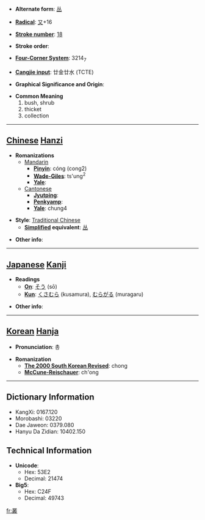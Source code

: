 * '''Alternate form''': [[丛]]

* '''[[Wiktionary:Chinese radical index| Radical]]''': [[Wiktionary:Chinese radical index 又|又]]+16

* '''[[Wiktionary:Chinese total strokes index|Stroke number]]''': [[Wiktionary:Chinese total strokes index 18|18]]

* '''Stroke order''': 

* '''[[Wiktionary:Chinese four corner index|Four-Corner System]]''': 3214<sub>7</sub>

* '''[[Wiktionary:Chinese Cangjie index|Cangjie input]]''': 廿金廿水 (TCTE)

* '''Graphical Significance and Origin''': 

* '''Common Meaning'''
*#bush, shrub
*# thicket
*# collection


----

== [[Chinese]] [[Hanzi]] ==

* '''Romanizations'''
** [[Mandarin]]
*** '''[[Pinyin]]''': cóng (cong2)
*** '''[[Wade-Giles]]''': ts'ung<sup>2</sup>
*** '''[[Yale]]''': 
**[[Cantonese]]
***'''[[Jyutping]]''':
***'''[[Penkyamp]]''': 
***'''[[Yale]]''': chung4

* '''Style''': [[Traditional Chinese]] 
** '''[[Simplified Chinese|Simplified]] equivalent''': [[丛]]

* '''Other info''': 

----

== [[Japanese]] [[Kanji]] ==

* '''Readings'''
** '''[[On]]''': [[そう]] (sō)
** '''[[Kun]]''': [[くさむら]] (kusamura), [[むらがる]] (muragaru)

* '''Other info''':  

----

== [[Korean]] [[Hanja]] ==

* '''Pronunciation''': 총

* '''Romanization'''
** '''[[The 2000 South Korean Revised Romanization|The 2000 South Korean Revised]]''': chong
** '''[[McCune-Reischauer]]''': ch'ong

----

== Dictionary Information ==

* KangXi: 0167.120
* Morobashi: 03220
* Dae Jaweon: 0379.080
* Hanyu Da Zidian: 10402.150

== Technical Information ==

* '''Unicode''':
** Hex: 53E2
** Decimal: 21474
* '''Big5''':
** Hex: C24F
** Decimal: 49743

[[fr:叢]]